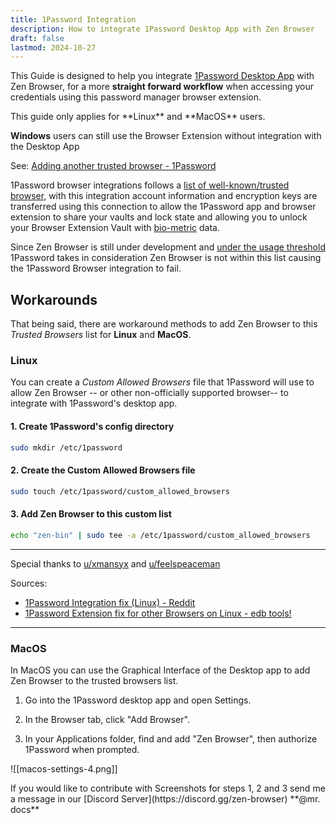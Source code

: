 ```yaml
---
title: 1Password Integration
description: How to integrate 1Password Desktop App with Zen Browser
draft: false
lastmod: 2024-10-27
---
```


This Guide is designed to help you integrate [1Password Desktop App](https://1password.com/downloads) with Zen Browser, for a more **straight forward workflow** when accessing your credentials using this password manager browser extension.

<Callout type="warn">
This guide only applies for **Linux** and **MacOS** users.

**Windows** users can still use the Browser Extension without integration with the Desktop App

See: [Adding another trusted browser - 1Password](https://support.1password.com/1password-browser-connection-security/#adding-another-trusted-browser)
</Callout>

1Password browser integrations follows a [list of well-known/trusted browser](https://support.1password.com/1password-browser-connection-security/), with this integration account information and encryption keys are transferred using this connection to allow the 1Password app and browser extension to share your vaults and lock state and allowing you to unlock your Browser Extension Vault with [bio-metric](https://en.wikipedia.org/wiki/Biometrics) data.

Since Zen Browser is still under development and [under the usage threshold](https://1password.community/discussion/comment/719323#Comment_719341) 1Password takes in consideration Zen Browser is not within this list causing the 1Password Browser integration to fail.

## Workarounds

That being said, there are workaround methods to add Zen Browser to this _Trusted Browsers_ list for **Linux** and **MacOS**.

### Linux

You can create a _Custom Allowed Browsers_ file that 1Password will use to allow Zen Browser -- or other non-officially supported browser-- to integrate with 1Password's desktop app.

#### 1. Create 1Password's config directory

```bash
sudo mkdir /etc/1password
```

#### 2. Create the Custom Allowed Browsers file

```bash
sudo touch /etc/1password/custom_allowed_browsers
```

#### 3. Add Zen Browser to this custom list

```bash
echo "zen-bin" | sudo tee -a /etc/1password/custom_allowed_browsers
```

---

Special thanks to [u/xmansyx](https://www.reddit.com/user/xmansyx/) and [u/feelspeaceman](https://www.reddit.com/user/feelspeaceman/)

Sources:

- [1Password Integration fix (Linux) - Reddit](https://www.reddit.com/r/zen_browser/comments/1gcm33v/1password_integration_fix_linux/)
- [1Password Extension fix for other Browsers on Linux - edb tools!](https://edb.tools/posts/1password-extension-fix/)

---

### MacOS

In MacOS you can use the Graphical Interface of the Desktop app to add Zen Browser to the trusted browsers list.

1. Go into the 1Password desktop app and open Settings.

2. In the Browser tab, click "Add Browser".

3. In your Applications folder, find and add "Zen Browser", then authorize 1Password when prompted.

![[macos-settings-4.png]]

<Callout type="info">
If you would like to contribute with Screenshots for steps 1, 2 and 3 send me a message in our [Discord Server](https://discord.gg/zen-browser) **@mr. docs**
</Callout>
